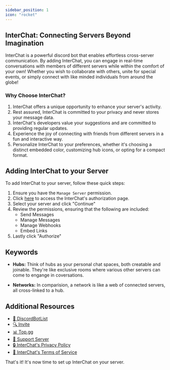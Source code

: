 ```yaml
---
sidebar_position: 1
icon: "rocket"
---
```


## InterChat: Connecting Servers Beyond Imagination

InterChat is a powerful discord bot that enables effortless cross-server communication. By adding InterChat, you can engage in real-time conversations with members of different servers while within the comfort of your own!
Whether you wish to collaborate with others, unite for special events, or simply connect with like minded individuals from around the globe!

### Why Choose InterChat?

1. InterChat offers a unique opportunity to enhance your server's activity.
2. Rest assured, InterChat is committed to your privacy and never stores your message data.
3. InterChat's developers value your suggestions and are committed to providing regular updates.
4. Experience the joy of connecting with friends from different servers in a fun and interactive way.
5. Personalize InterChat to your preferences, whether it's choosing a distinct embedded color, customizing hub icons, or opting for a compact format.

## Adding InterChat to your Server

To add InterChat to your server, follow these quick steps:

1. Ensure you have the ```Manage Server``` permission.
2. Click [here](https://discord-interchat.github.io/invite) to access the InterChat's authorization page.
3. Select your server and click "Continue"
4. Review the permissions, ensuring that the following are included:
   - Send Messages
   - Manage Messages
   - Manage Webhooks
   - Embed Links
5. Lastly click "Authorize"

## Keywords

- **Hubs:** Think of hubs as your personal chat spaces, both creatable and joinable. They're like exclusive rooms where various other servers can come to engange in coversations.

- **Networks:** In comparision, a network is like a web of connected servers, all cross-linked to a hub.

## Additional Resources

- [🤖 DiscordBotList](https://discordbotlist.com/bots/chatbot)
- [🔍 Invite](https://discord.com/application-directory/769921109209907241)
- [📊 Top.gg](https://top.gg/bot/769921109209907241)
- [🚀 Support Server](https://discord.gg/EY77XNP7q9)
- [🔒 InterChat's Privacy Policy](/content/legal/privacy)
- [📜 InterChat's Terms of Service](/content/legal/terms)

That's it! It's now time to set up InterChat on your server.
